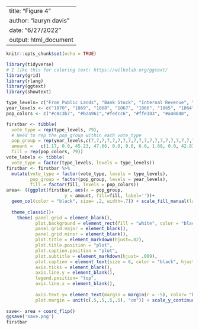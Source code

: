
---
title: "Figure 4"
author: "lauryn davis"
date: "6/27/2022"
output: html_document
---

```r
knitr::opts_chunk$set(echo = TRUE)
```


```r
library(tidyverse)
# I like this for coloring text: https://wilkelab.org/ggtext/
library(grid)
library(rlang)
library(ggtext)
library(showtext)
```

```r
type_levels= c("From Public Lands", "Bank Stock", "Internal Revenue", "Customs", "Direct Tax", "Postage", "Miscellaneous")
year_levels <- c("1870", "1869", "1868", "1867", "1866", "1865", "1864", "1863", "1862", "1861", "1860", "1859", "1858", "1857", "1856", "1855", "1854", "1853", "1852", "1851", "1850", "1849", "1848", "1847", "1846", "1845", "1843", "1842", "1841", "1840", "1839", "1838", "1837", "1836", "1835", "1834", "1833", "1832", "1831", "1830", "1829", "1828", "1827", "1826", "1825", "1824", "1823", "1822", "1821", "1820", "1819", "1818", "1817", "1816", "1815", "1814", "1813", "1812", "1811", "1810", "1809", "1808", "1807", "1806", "1805", "1804", "1803", "1802", "1801", "1800", "1799", "1798", "1797", "1796", "1795", "1794", "1793", "1792", "1789") # Need to update the 1789 and 1843 dates with the correct label.
pop_colors <- c("#c0c3b7", "#b2a961","#fedcc6", "#ffe383", "#a48048", '#e19d91', '#737165' )

firstbar <- tibble(
  vote_type = rep(type_levels, 79),
  # Need to rep the pop_group within each vote_type
  pop_group = rep(year_levels,c(7,7,7,7,7,7,7,7,7,7,7,7,7,7,7,7,7,7,7,7,7,7,7,7,7,7,7,7,7,7,7,7,7,7,7,7,7,7,7,7,7,7,7,7,7,7,7,7,7,7,7,7,7,7,7,7,7,7,7,7,7,7,7,7,7,7,7,7,7,7,7,7,7,7,7,7,7,7,7)),
  amount =   c(1.17, 0.0, 45.23, 47.06, 0.0, 0.0, 6.6, 1.68, 0.0, 42.83, 48.46, 0.0, 0.0, 7.1, 0.67, 0.0, 47.64, 40.2, 0.0, 0.24, 11.5, 0.16, 0.0, 54.4, 35.87, 0.0, 1.03, 8.8, 0.16, 0.0, 55.81, 31.8, 0.0, 0.02, 12.5, 0.16, 0.0, 62.94, 24.94, 0.0, 0.01, 11.9, 0.41, 0.0, 41.53, 38.42, 0.0, 0.1, 19.7, 0.0, 0.0, 33.46, 61.05, 0.0, 1.28, 4.4, 0.67, 0.0, 0.0, 93.99, 0.0, 3.58, 1.7, 2.83, 0.0, 0.0, 94.88, 0.0, 0.0, 2.0, 3.72, 0.0, 0.0, 94.5, 0.0, 0.0, 2.0, 3.85, 0.0, 0.0, 92.34, 0.0, 0.0, 3.8, 7.92, 0.0, 0.0, 89.16, 0.0, 0.0, 3.0, 5.75, 0.0, 0.0, 92.34, 0.0, 0.0, 1.8, 12.24, 0.0, 0.0, 86.11, 0.0, 0.0, 1.7, 17.84, 0.0, 0.0, 80.64, 0.0, 0.0, 1.3, 11.73, 0.0, 0.0, 86.74, 0.0, 0.0, 1.4, 3.21, 0.0, 0.0, 94.76, 0.0, 0.0, 1.9, 4.48, 0.0, 0.0, 94.12, 0.0, 0.0, 1.3, 5.12, 0.02, 0.0, 92.72, 0.0, 0.0, 2.1, 4.99, 0.0, 0.0, 93.61, 0.0, 0.0, 1.4, 5.75, 0.0, 0.0, 92.72, 0.0, 0.0, 1.3, 9.82, 0.0, 0.0, 88.27, 0.0, 0.0, 1.8, 9.7, 0.0, 0.0, 88.91, 0.0, 0.0, 1.3, 9.31, 0.0, 0.0, 89.29, 0.0, 0.0, 1.3, 6.9, 0.0, 0.0, 91.58, 0.0, 0.0, 1.3, 8.3, 0.0, 0.0, 88.02, 0.0, 0.0, 3.8, 6.64, 0.0, 0.0, 90.69, 0.0, 0.0, 2.5, 8.17, 4.03, 0.0, 85.34, 0.0, 0.0, 2.1, 17.2, 9.2, 0.0, 68.81, 0.0, 0.0, 4.7, 22.92, 0.0, 0.0, 72.75, 0.0, 0.0, 4.1, 12.11, 17.89, 0.0, 60.93, 0.0, 0.0, 9.3, 27.37, 5.63, 0.0, 44.14, 0.0, 0.0, 23.2, 49.37, 0.53, 0.0, 45.03, 0.0, 0.0, 5.2, 42.0, 1.7, 0.0, 54.31, 0.0, 0.0, 2.3, 22.54, 2.96, 0.0, 74.03, 0.0, 0.0, 0.7, 11.73, 2.27, 0.0, 85.34, 0.0, 0.0, 0.9, 8.04, 2.16, 0.0, 89.41, 0.0, 0.0, 0.8, 11.22, 1.98, 0.0, 84.33, 0.0, 0.0, 2.4, 9.19, 2.31, 0.0, 87.89, 0.0, 0.0, 0.7, 6.13, 2.17, 0.0, 91.45, 0.0, 0.0, 0.7, 4.1, 1.8, 0.0, 93.74, 0.0, 0.0, 0.8, 6.64, 2.06, 0.0, 85.47, 0.0, 0.0, 5.8, 5.88, 1.32, 0.0, 92.34, 0.0, 0.0, 0.6, 5.75, 1.75, 0.0, 91.96, 0.0, 0.0, 0.6, 5.37, 1.83, 0.0, 92.34, 0.0, 0.0, 0.7, 4.48, 1.82, 0.0, 92.72, 0.0, 0.0, 1.1, 9.06, 2.04, 0.31, 86.87, 0.0, 0.0, 2.0, 8.17, 0.63, 0.74, 88.78, 0.0, 0.0, 1.7, 9.19, 5.31, 1.19, 83.31, 0.0, 0.0, 0.8, 13.26, 2.84, 1.16, 81.4, 0.0, 0.1, 0.8, 11.98, 2.52, 5.7, 79.37, 0.0, 0.2, 0.7, 5.88, 0.92, 8.8, 78.99, 0.0, 5.0, 0.5, 3.59, 0.0, 7.05, 75.81, 0.67, 13.0, 0.0, 7.92, 0.0, 23.8, 46.56, 0.92, 20.0, 1.3, 9.82, 0.0, 9.99, 53.68, 0.81, 25.0, 1.3, 5.75, 0.0, 0.0, 92.34, 0.09, 30.0, 2.2, 7.03, 0.0, 0.0, 91.19, 1.29, 0.0, 0.7, 7.03, 0.0, 0.0, 92.59, 0.0, 0.0, 0.7, 7.03, 0.0, 0.0, 91.83, 0.0, 0.0, 1.9, 5.63, 0.0, 0.0, 94.25, 0.0, 0.1, 0.9, 3.59, 0.0, 0.0, 95.9, 0.0, 0.0, 1.0, 2.7, 0.0, 0.0, 95.9, 0.0, 0.0, 1.2, 4.86, 0.0, -0.07, 93.99, 0.0, 0.1, 1.1, 3.59, 0.0, -0.11, 95.26, 0.0, 0.1, 1.4, 3.85, 0.0, 0.15, 93.87, 0.0, 0.1, 2.3, 1.3, 0.0, 1.53, 94.88, 0.0, 0.5, 2.3, 1.05, 8.5, 3.22, 83.18, 0.0, 3.0, 1.5, 0.92, 0.67, 1.75, 83.31, 0.75, 10.0, 2.8, 0.0, 0.6, 7.92, 83.95, 1.2, 6.0, 0.8, 0.0, 1.0, 0.35, 88.02, 0.75, 10.0, 0.6, 0.0, 1.0, 8.05, 90.69, 0.77, 0.0, 0.2, 0.54, 4.26, 7.02, 87.25, 0.62, 0.0, 0.9, 0.0, 15.1, 5.62, 78.73, 1.06, 0.0, 0.0, 0.0, 2.9, 5.36, 91.7, 0.25, 0.0, 0.0, 0.0, 6.1, 5.11, 88.65, 0.5, 0.0, 0.0, 0.0, 1.0, 7.02, 92.08, 0.5, 0.0, 0.0, 0.0, 0.0, 5.49, 94.25, 0.74, 0.0, 0.0, 0.0, 0.0, 0.0, 100.35, 0.0, 0.0, 0.0),
  fill = rep(pop_colors, 79))
vote_labels <- tibble(
  vote_type = factor(type_levels, levels = type_levels))
firstbar <- firstbar %>% 
  mutate(vote_type = factor(vote_type, levels = type_levels),
         pop_group = factor(pop_group, levels = year_levels),
         fill = factor(fill, levels = pop_colors))
area<- ((ggplot(firstbar, aes(x = pop_group, 
                      y = amount, fill=fill, label=''))+
  geom_col(color = "black", size= .2, width=.7)) + scale_fill_manual(labels= type_levels, values= c( "#c0c3b7","#b2a961",'#737165' ,'#e19d91',"#a48048" ,"#fedcc6", "#ffe383" ), name = "")+
  
  theme_classic()+
    theme( panel.grid = element_blank(),
           plot.background = element_rect(fill = "white", color = "black"),
           panel.grid.major = element_blank(),
           panel.grid.minor = element_blank(),
           plot.title = element_markdown(hjust=.02),
           plot.title.position = "plot",
           plot.caption.position = "plot",
           plot.subtitle = element_markdown(hjust= .009), 
           plot.caption = element_text(size = 8, color = "black", hjust = 0),
           axis.ticks = element_blank(),
           axis.line.y = element_blank(),
           legend.position= "top",
           axis.line.x = element_blank(),
          
           axis.text.y= element_text(margin = margin(r = -5), color= "black", size=12),
           plot.margin = unit(c(.5,.5,.5,.5), "cm")) + scale_y_continuous(limits= c(0,165)))
     
save<- area + coord_flip()        
ggsave('save.png')
firstbar
```